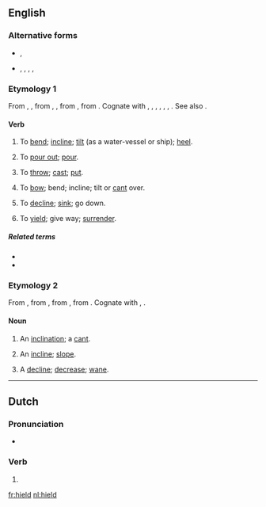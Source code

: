 ==English==

===Alternative forms===
* {{l|en|heeld}}, {{l|en|heald}}
* {{l|en|heild}}, {{l|en|hild}}, {{l|en|hyld}}, {{l|en|held}}, {{l|en|helde}} {{qualifier|obsolete}}

===Etymology 1===
From {{etyl|enm}} {{term|heelden|lang=enm}}, {{term|helden|lang=enm}}, from {{etyl|ang}} {{term|hieldan|lang=ang}}, {{term|heldan||to lean, incline, slope, force downwards, bow or bend down|lang=ang}}, from {{etyl|gem-pro|en}} {{recons|halþijanan||to bend, incline, pour, empty|lang=gem-pro}}, from {{etyl|ine-pro|en}} {{recons|kel-||to tilt, tip, incline|lang=ine-pro}}. Cognate with {{etyl|dum|-}} {{term|helden||to incline|lang=dum}}, {{etyl|nds|-}} {{term|hellen||to incline|lang=nds}}, {{etyl|gmh|-}} {{term|helden||to incline|lang=gmh}}, {{etyl|da|-}} {{term|hælde||to tilt, lean, slant, slope|lang=da}}, {{etyl|sv|-}} {{term|hälla||to tilt, pour|lang=sv}}, {{etyl|is|-}} {{term|halla||incline, lean sideways, heel over|lang=is}}, {{etyl|is|-}} {{term|hella||to pur|lang=is}}. See also {{l|en|heel}}.

====Verb====
{{en-verb}}

# {{transitive}} To [[bend]]; [[incline]]; [[tilt]] (as a water-vessel or ship); [[heel]].
# {{transitive}} To [[pour out]]; [[pour]].
# {{transitive}} To [[throw]]; [[cast]]; [[put]].
# {{intransitive}} To [[bow]]; bend; incline; tilt or [[cant]] over.
# {{intransitive}} To [[decline]]; [[sink]]; go down.
# {{intransitive}} To [[yield]]; give way; [[surrender]].

=====Related terms=====
* {{l|en|hade}}
* {{l|en|heel}}

===Etymology 2===
From {{etyl|enm}} {{term|held|lang=enm}}, from {{etyl|ang}} {{term|hielde||slope, declivity|lang=ang}}, from {{proto|gem-pro|halþijōn||halþijō|inclination, slope|lang=en}}, from {{etyl|ine-pro|en}} {{recons|kel-||to tilt, tip, incline|lang=ine-pro}}. Cognate with {{etyl|de|-}} {{term|Halde||slope|lang=de}}, {{etyl|da|-}} {{term|hæld||an incline, slope|lang=da}}. 

====Noun====
{{en-noun}}

# An [[inclination]]; a [[cant]].
# {{context|UK|_|dialectal}} An [[incline]]; [[slope]].
# A [[decline]]; [[decrease]]; [[wane]].

----
==Dutch==

===Pronunciation===
* {{rhymes|ilt|lang=nl}}

===Verb===
{{head|nl}}

# {{nl-verb-form|n=sg|t=past|houden}}

[[fr:hield]]
[[nl:hield]]